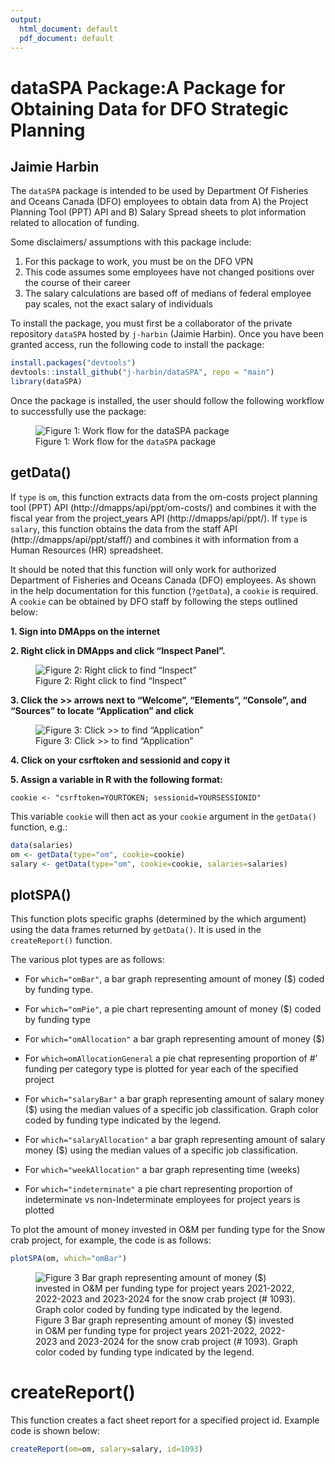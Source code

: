 ```yaml
---
output:
  html_document: default
  pdf_document: default
---
```

# dataSPA Package:A Package for Obtaining Data for DFO Strategic Planning
## Jaimie Harbin

The `dataSPA` package is intended to be used by Department Of Fisheries and Oceans Canada (DFO) employees to obtain data from A) the Project Planning Tool (PPT) API and B) Salary Spread sheets to plot information related to allocation of funding.

Some disclaimers/ assumptions with this package include:

1. For this package to work, you must be on the DFO VPN
2. This code assumes some employees have not changed positions over the course of their career
3. The salary calculations are based off of medians of federal employee pay scales, not the exact salary of individuals

To install the package, you must first be a collaborator of the private repository `dataSPA` hosted by `j-harbin` (Jaimie Harbin). Once you have been granted access, run the following code to install the package:

```r
install.packages("devtools")
devtools::install_github("j-harbin/dataSPA", repo = "main")
library(dataSPA)
```

Once the package is installed, the user should follow the following workflow to successfully use the package:

![Figure 1: Work flow for the `dataSPA` package](workflow.png)

## getData()

If `type` is `om`, this function extracts data from the om-costs project planning tool (PPT) API (http://dmapps/api/ppt/om-costs/) and combines it with the fiscal year from the project_years API (http://dmapps/api/ppt/). If `type` is `salary`, this function obtains the data from the staff API (http://dmapps/api/ppt/staff/) and combines it with information from a Human Resources (HR) spreadsheet.

It should be noted that this function will only work for authorized Department of Fisheries and Oceans Canada (DFO) employees. As shown in the help documentation for this function (`?getData`), a `cookie` is required. A `cookie` can be obtained by DFO staff by following the steps outlined below:

**1. Sign into DMApps on the internet**

**2. Right click in DMApps and click "Inspect Panel".**

![Figure 2: Right click to find "Inspect"](inspect.png)

**3. Click the >> arrows next to "Welcome", "Elements", "Console", and "Sources" to locate "Application" and click**

![Figure 3: Click >> to find "Application"](application.png)

**4. Click on your csrftoken and sessionid and copy it**

**5. Assign a variable in R with the following format:**

```
cookie <- "csrftoken=YOURTOKEN; sessionid=YOURSESSIONID"
```
This variable `cookie` will then act as your `cookie` argument in the `getData()` function, e.g.:

```r
data(salaries)
om <- getData(type="om", cookie=cookie)
salary <- getData(type="om", cookie=cookie, salaries=salaries)

```

## plotSPA()

This function plots specific graphs (determined by the which argument) using the data frames returned by `getData()`. It is used in the `createReport()` function.

The various plot types are as follows:

* For `which="omBar"`, a bar graph representing amount of money ($) coded by funding type.

* For `which="omPie"`, a pie chart representing amount of money ($) coded by funding type

* For `which="omAllocation"` a bar graph representing amount of money ($)

*  For `which=omAllocationGeneral` a pie chat representing proportion of
#' funding per category type is plotted for year each of the specified project

* For `which="salaryBar"` a bar graph representing amount of salary money ($) using the median values of a specific job classification. Graph color coded by funding type indicated by the legend.

* For `which="salaryAllocation"` a bar graph representing amount of salary money ($) using the median values of a specific job classification.

* For `which="weekAllocation"` a bar graph representing time (weeks)

* For `which="indeterminate"` a pie chart representing proportion of indeterminate vs non-Indeterminate employees for project years is plotted

To plot the amount of money invested in O&M per funding type for the Snow crab project, for example, the code is as follows:

```r
plotSPA(om, which="omBar")
```

![Figure 3 Bar graph representing amount of money ($) invested in O&M per funding type for project years 2021-2022, 2022-2023 and 2023-2024 for the snow crab project (# 1093). Graph color coded by funding type indicated by the legend. ](om.png)

# createReport()

This function creates a fact sheet report for a specified project id. Example code is shown below:

```r
createReport(om=om, salary=salary, id=1093)
```



